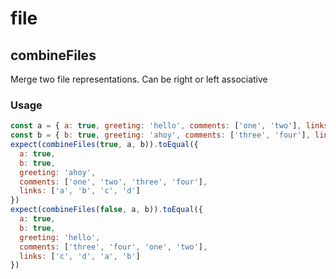 # file



## combineFiles

Merge two file representations. Can be right or left associative

### Usage
```js
const a = { a: true, greeting: 'hello', comments: ['one', 'two'], links: ['a', 'b'] }
const b = { b: true, greeting: 'ahoy', comments: ['three', 'four'], links: ['c', 'd'] }
expect(combineFiles(true, a, b)).toEqual({
  a: true,
  b: true,
  greeting: 'ahoy',
  comments: ['one', 'two', 'three', 'four'],
  links: ['a', 'b', 'c', 'd']
})
expect(combineFiles(false, a, b)).toEqual({
  a: true,
  b: true,
  greeting: 'hello',
  comments: ['three', 'four', 'one', 'two'],
  links: ['c', 'd', 'a', 'b']
})
```